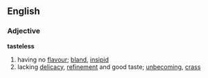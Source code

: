 ==English==
===Adjective===
'''tasteless'''
# having no [[flavour]]; [[bland]], [[insipid]]
# lacking [[delicacy]], [[refinement]] and good taste; [[unbecoming]], [[crass]]